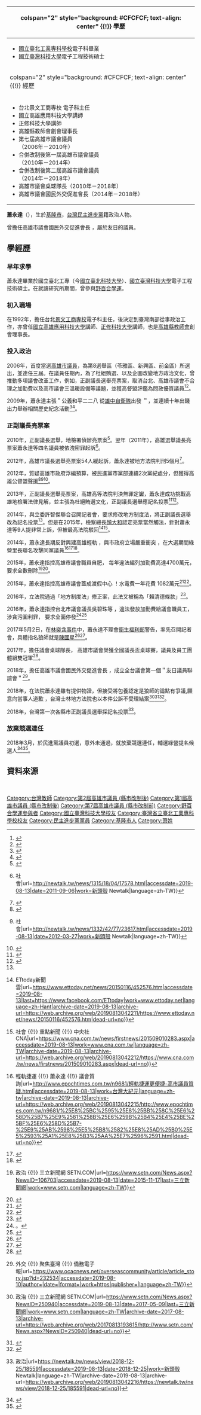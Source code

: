 {{expand|time=2014-02-16T10:47:34+00:00}}
{{Infobox Officeholder
| name = 蕭永達
| image =shao.jpg
| imagesize = 250px
| office = {{flagicon image|Flag of Kaohsiung City.svg}}[[高雄市議會|高雄市議會]]第1－2屆[[高雄市議員|市議員]]
| constituency =  第8選區（[[前金區|前金區]]、[[新興區_(台灣)|新興區]]、[[苓雅區|苓雅區]]）
| term_start = 2010年12月25日
| term_end = 2018年12月25日
| office2 ={{flagicon image|Flag of Kaohsiung City (1974-2009).svg}}[[高雄市議會|高雄市議會]]（合併前）第7屆[[高雄市議員|市議員]]
| term_start2 = 2006年12月25日
| term_end2 = 2010年12月25日
| constituency2 =  第4選區（[[前金區|前金區]]、[[新興區_(台灣)|新興區]]、[[苓雅區|苓雅區]]）
| sex = 男
| birth_date = {{birth_date_and_age|1965|6|23}}
| birth_place = {{ROC|臺灣省}}[[基隆市|基隆市]]<!--1945年～2000年基隆市由臺灣省所管轄-->
| party = {{Dpp}}
| nationality = {{ROC}}
}}
<!-- 學經歷信息開始 -->
{| class="infobox bordered" style="width: 22em; font-size: 90%; text-align: left; float:right;" cellpadding="3"
|-
! colspan="2" style="background: #CFCFCF; text-align: center" {{!}} 學歷
|-
| colspan="2" style="font-size: 90%" |<div style="text-align: left">
*[[國立臺北科技大學|國立臺北工業專科學校]]電子科畢業<br><span style="">
*[[國立臺灣科技大學|國立臺灣科技大學]]電子工程技術碩士<br><span style="">
|-
! colspan="2" style="background: #CFCFCF; text-align: center" {{!}} 經歷
|-
| colspan="2" style="font-size: 90%" |<div style="text-align: left">
*台北景文工商專校 電子科主任
*國立高雄應用科技大學講師
*正修科技大學講師
*高雄縣教師會創會理事長
*第七屆高雄市議會議員<br><span style="">（2006年－2010年）
*合併改制後第一屆高雄市議會議員<br><span style="">（2010年－2014年）
*合併改制後第二屆高雄市議會議員<br><span style="">（2014年－2018年）
*高雄市議會桌球隊長（2010年－2018年）
*高雄市議會國民外交促進會長（2014年－2018年）
|}

'''蕭永達'''（{{bd|1965年|6月23日||}}），生於[[基隆市|基隆市]]，[[中華民國自由地區|台灣]][[民主進步黨|民主進步黨]]籍政治人物。

曾擔任高雄市議會國民外交促進會長 ，屬於友日的議員。

== 學經歷 ==
=== 早年求學 ===
蕭永達畢業於國立臺北工專（今[[國立臺北科技大學|國立臺北科技大學]]）、[[國立臺灣科技大學|國立臺灣科技大學]]電子工程技術碩士。在就讀研究所期間，曾參與[[野百合學運|野百合學運]]。
=== 初入職場 ===
在1992年，擔任台北[[臺北市私立景文高級中學|景文工商專校]]電子科主任，後決定到臺灣南部從事政治工作，亦曾任[[國立高雄應用科技大學|國立高雄應用科技大學]]講師、[[正修科技大學|正修科技大學]]講師，也是[[高雄縣教師會|高雄縣教師會]]創會理事長。

=== 投入政治 ===
2006年，首度當選[[高雄市議員|高雄市議員]]，為第8選舉區（苓雅區、新興區、前金區）所選出，並連任三屆。在議員任期內，為了杜絕賄選、以及企圖改變地方政治文化，曾推動多項議會改革工作，例如，正副議長選舉亮票案，取消台北、高雄市議會不合理之加勤費以及高市議會三溫暖設備等議題，並獲高督盟評鑑為問政優質議員<ref>{{Cite web|title=高督盟評鑑結果出爐 3問政優質議員同時列入待觀察名單-風傳媒|url=https://www.storm.mg/article/182443|access-date=2022-03-19|date=2016-10-26|last=Storm.mg|work=www.storm.mg|language=zh-TW|archive-date=2019-11-05|archive-url=https://web.archive.org/web/20191105080612/https://www.storm.mg/article/182443|dead-url=no}}</ref><ref>{{Cite web|title=【102-12-12新聞稿】高督盟公布議員評鑑結果，共14人上榜|url=https://www.kcscw.org/2013/12/102-12-1214.html|access-date=2022-03-19|last=取得連結|language=zh-TW|archive-date=2021-05-10|archive-url=https://web.archive.org/web/20210510021001/https://www.kcscw.org/2013/12/102-12-1214.html|dead-url=no}}</ref>。

2009年，蕭永達主張＂公義和平二二八 從[[雄中自衛隊|雄中自衛隊]]出發 ＂，並連續十年出錢出力舉辦相關歷史紀念活動<ref>{{Cite web|title=雄中自衛隊3/4日再出巡 71年前的自治會長首度參與 - 政治 - 自由時報電子報|url=https://news.ltn.com.tw/news/politics/breakingnews/2352357|accessdate=2019-08-13|work=自由電子報|language=zh-TW|archive-date=2019-08-13|archive-url=https://web.archive.org/web/20190813042215/https://news.ltn.com.tw/news/politics/breakingnews/2352357|dead-url=no}}</ref><ref>{{Cite web|title=〈南部〉雄中自衛隊出巡 91歲自治會長首現身 - 地方 - 自由時報電子報|url=https://news.ltn.com.tw/news/local/paper/1181144|accessdate=2019-08-13|work=自由電子報|language=zh-TW|archive-date=2019-08-13|archive-url=https://web.archive.org/web/20190813042212/https://news.ltn.com.tw/news/local/paper/1181144|dead-url=no}}</ref>。

=== 正副議長亮票案 ===
2010年，正副議長選舉，地檢署偵辦亮票案<ref>{{Cite web|title=圈選區分藍綠！ 正副議長選舉疑亮票│TVBS新聞網|url=https://news.tvbs.com.tw/politics/116362|accessdate=2019-08-13|last=TVBS|work=TVBS|language=zh-tw|archive-date=2019-08-13|archive-url=https://web.archive.org/web/20190813042215/https://news.tvbs.com.tw/politics/116362|dead-url=no}}</ref>。翌年（2011年），高雄選舉議長亮票案蕭永達等四名議員被依洩密罪起訴<ref>{{Cite web|title=高議長選舉亮票案 4議員依洩密起訴 {{!}} 社會|url=http://newtalk.tw/news/1315/18/04/17578.html|accessdate=2019-08-13|date=2011-09-06|work=新頭殼 Newtalk|language=zh-TW}}</ref>。

2012年，高雄市議長選舉亮票案54人緩起訴，蕭永達被地方法院判刑5個月<ref>{{Cite web|title=高議會亮票案 54人緩起訴4人判刑|url=https://news.pts.org.tw/article/229371|accessdate=2019-08-13|work=公視新聞網|language=zh-Hant|archive-date=2019-08-13|archive-url=https://web.archive.org/web/20190813044245/https://news.pts.org.tw/article/229371|dead-url=no}}</ref>。

2012年，質疑高雄市政府浮編預算，被民進黨市黨部連續2次黨紀處分，但獲得高雄公督盟聲援<ref>{{Cite web|title=監督市政是議員天職 與黨籍無關！|url=https://www.kcscw.org/2012/02/blog-post.html|accessdate=2019-08-13|last=取得連結|archive-date=2019-08-13|archive-url=https://web.archive.org/web/20190813044241/https://www.kcscw.org/2012/02/blog-post.html|dead-url=no}}</ref><ref>{{Cite web|title=蕭永達違紀案 檢舉人詹永龍登報道歉 {{!}} 社會|url=http://newtalk.tw/news/1332/42/77/23617.html|accessdate=2019-08-13|date=2012-03-27|work=新頭殼 Newtalk|language=zh-TW}}</ref><ref>{{Cite web|title=民進黨高雄市黨部二度移送除名蕭永達黨籍案│高雄報導│壹凸新聞|url=http://news.e2.com.tw/utf-8/2012-3/3539013.htm|accessdate=2019-08-13|date=2012-03-13|work=news.e2.com.tw|archive-date=2019-08-13|archive-url=https://web.archive.org/web/20190813043717/http://news.e2.com.tw/utf-8/2012-3/3539013.htm|dead-url=no}}</ref>。

2013年，正副議長選舉亮票案，高雄高等法院判決無罪定讞，蕭永達成功挑戰高雄地檢署法律見解，並主張為杜絕賄選文化，正副議長選舉應記名投票<ref name="#1">{{Cite web|title=【民報】蕭永達亮票無罪 籲議長選舉改記名投票|url=https://www.peoplenews.tw/news/e924650a-c0ce-4ca7-b482-bc0530d2cd0d|accessdate=2019-08-13|date=2014-10-24|work=www.peoplenews.tw|language=zh-TW|archive-date=2019-08-13|archive-url=https://web.archive.org/web/20190813042215/https://www.peoplenews.tw/news/e924650a-c0ce-4ca7-b482-bc0530d2cd0d|dead-url=no}}</ref><ref>{{Cite web|title=〈南部〉高雄市議員蕭永達亮票案 改判無罪 - 地方 - 自由時報電子報|url=https://news.ltn.com.tw/news/local/paper/732003|accessdate=2019-08-13|date=2013-11-20|work=news.ltn.com.tw|language=zh-TW|archive-date=2019-08-13|archive-url=https://web.archive.org/web/20190813042219/https://news.ltn.com.tw/news/local/paper/732003|dead-url=no}}</ref>。

2014年，與立委許智傑聯合召開記者會，要求修改地方制度法，將正副議長選舉改為記名投票<ref name="#1"/>。但是在2015年，檢察總長[[顏大和|顏大和]]認定亮票當然觸法，針對蕭永達等9人提非常上訴，但被最高法院駁回<ref>{{Cite web|title=高雄市正副議長選舉亮票無罪 檢察總長提非常上訴 {{!}} ETtoday新聞雲|url=https://www.ettoday.net/news/20150116/452576.htm|accessdate=2019-08-13|last=https://www.facebook.com/ETtoday|work=www.ettoday.net|language=zh-Hant|archive-date=2019-08-13|archive-url=https://web.archive.org/web/20190813042211/https://www.ettoday.net/news/20150116/452576.htm|dead-url=no}}</ref><ref>{{Cite web|title=最高法院：議長選舉亮票非洩密 {{!}} 社會 {{!}} 重點新聞 {{!}} 中央社 CNA|url=https://www.cna.com.tw/news/firstnews/201509010283.aspx|accessdate=2019-08-13|work=www.cna.com.tw|language=zh-TW|archive-date=2019-08-13|archive-url=https://web.archive.org/web/20190813042212/https://www.cna.com.tw/news/firstnews/201509010283.aspx|dead-url=no}}</ref>。

2014年，蕭永達長期反對興建高雄輕軌 ，與市政府立場嚴重衝突 ，在大選期間綠營里長聯名攻擊同黨議員<ref>{{Cite web|title=輕軌捷運更便捷？高市議員質疑 {{!}} 輕軌捷運 {{!}} 蕭永達 {{!}} 議會質詢|url=http://www.epochtimes.com.tw/n9681/輕軌捷運更便捷-高市議員質疑.html|accessdate=2019-08-13|work=台灣大紀元|language=zh-tw|archive-date=2019-08-13|archive-url=https://web.archive.org/web/20190813042215/http://www.epochtimes.com.tw/n9681/%25E8%25BC%2595%25E8%25BB%258C%25E6%258D%25B7%25E9%2581%258B%25E6%259B%25B4%25E4%25BE%25BF%25E6%258D%25B7-%25E9%25AB%2598%25E5%25B8%2582%25E8%25AD%25B0%25E5%2593%25A1%25E8%25B3%25AA%25E7%2596%2591.html|dead-url=no}}</ref><ref>{{Cite web|title=〈南部〉議員反輕軌 副市長︰兼具多功能 - 地方 - 自由時報電子報|url=https://news.ltn.com.tw/news/local/paper/671705|accessdate=2019-08-13|date=2013-04-18|work=news.ltn.com.tw|language=zh-TW|archive-date=2019-08-13|archive-url=https://web.archive.org/web/20190813042221/https://news.ltn.com.tw/news/local/paper/671705|dead-url=no}}</ref><ref>{{Cite web|title=高雄綠營內訌 里長聯合反同黨議員|url=https://hk.on.cc/tw/bkn/cnt/news/20141125/bkntw-20141125183637544-1125_04011_001.html|accessdate=2019-08-13|work=on.cc東網|language=zh-hk|archive-date=2019-08-13|archive-url=https://web.archive.org/web/20190813042214/https://hk.on.cc/tw/bkn/cnt/news/20141125/bkntw-20141125183637544-1125_04011_001.html|dead-url=no}}</ref>。

2015年，蕭永達指控高雄市議會職員自肥， 每年違法編列加勤費高達4700萬元， 要求全數刪除<ref>{{Cite web|title=高市議會爽領雙薪！ 議員爆：加勤費預算高達4700萬 {{!}} 政治 {{!}} 三立新聞網 SETN.COM|url=https://www.setn.com/News.aspx?NewsID=106703|accessdate=2019-08-13|date=2015-11-17|last=三立新聞網|work=www.setn.com|language=zh-TW}}</ref><ref>{{Cite web|title=離譜 高市議會職員自肥 年領4700萬加班費（蘋果日報）|url=http://www.nsysu.edu.tw/p/404-1000-126106.php?Lang=zh-tw|accessdate=2019-08-13|work=www.nsysu.edu.tw}}</ref>。

2015年，蕭永達指控高雄市議會蓋成渡假中心 ！水電費一年花費 1082萬元<ref>{{Cite web|title=高雄市議會竟蓋度假中心！ 水電費年花逾千萬 - 政治 - 自由時報電子報|url=https://news.ltn.com.tw/news/politics/breakingnews/1504408|accessdate=2019-08-13|work=自由電子報|language=zh-TW|archive-date=2019-08-13|archive-url=https://web.archive.org/web/20190813042215/https://news.ltn.com.tw/news/politics/breakingnews/1504408|dead-url=no}}</ref><ref>{{Citation|title=高議會像三溫暖! 蕭永達自爆:預算比新北多2億|url=https://www.youtube.com/watch?v=PEKLdjeKqbk|accessdate=2019-08-13|language=zh|archive-date=2020-05-05|archive-url=https://web.archive.org/web/20200505103157/https://www.youtube.com/watch?v=PEKLdjeKqbk&gl=US&hl=en|dead-url=no}}</ref>。

2016年，立法院通過「地方制度法」修正案，此法又被稱為「賴清德條款」<ref>{{Cite web|title=「賴清德條款」三讀通過 地方正副議長選舉 改記名投票 - 焦點要聞|url=https://www.chinatimes.com/newspapers/20160528000306-260102?chdtv|accessdate=2019-08-13|last=中時電子報|work=中時電子報|language=zh-TW}}</ref>。

2016年，蕭永達指控台北市議會議長吳碧珠等 ，違法發放加勤費給議會職員工，涉貪污圖利罪， 要求全面停發<ref>。{{Cite web|title=高市議員控違法發加勤費 吳碧珠沒在怕 - 政治|url=https://www.chinatimes.com/realtimenews/20160410001593-260407?chdtv|accessdate=2019-08-13|last=中時電子報|work=中時電子報|language=zh-TW}}</ref><ref>{{Cite web|title=遭控違法編加勤費 吳碧珠：台北市議會均依法行政 - 政治 - 自由時報電子報|url=https://news.ltn.com.tw/news/politics/breakingnews/1660581|accessdate=2019-08-13|work=自由電子報|language=zh-TW|archive-date=2019-08-13|archive-url=https://web.archive.org/web/20190813042216/https://news.ltn.com.tw/news/politics/breakingnews/1660581|dead-url=no}}</ref>

2017年5月2日，在[[林奕含事件|林奕含事件]]中，蕭永達不理會[[衛生福利部|衛生福利部]]警告，率先召開記者會，具體指名狼師就是[[陳國星_(臺灣)|陳國星]]<ref>{{Cite web |url=http://news.ltn.com.tw/news/politics/breakingnews/2054032 |title=公開補教界狼師名！高市議員蕭永達：若有錯、退出政壇 |accessdate=2017-05-05 |archive-date=2017-05-08 |archive-url=https://web.archive.org/web/20170508200555/http://news.ltn.com.tw/news/politics/breakingnews/2054032 |dead-url=no }}</ref><ref>{{Cite web |url=https://www.nownews.com/news/20170602/2547701 |title=呼叫李組長／女作家逝去月餘　誘姦疑雲持續發燒 |accessdate=2017-07-07 |archive-date=2018-09-30 |archive-url=https://web.archive.org/web/20180930154732/https://www.nownews.com/news/20170602/2547701/ |dead-url=no }}</ref>。

2017年，擔任議會桌球隊長， 高雄市議會榮獲全國議長盃桌球賽，議員及員工團體組雙冠軍<ref>{{Cite web|title=本會榮獲全國地方議會議長盃桌球錦標賽議員及員工男子組團體賽雙料冠軍|url=https://www.kcc.gov.tw/News_Content.aspx?n=47&s=3694&Create=1|accessdate=2019-08-13|date=2017-07-05|work=高雄市議會全球網-中文網|language=zh-TW}}</ref>。

2018年，擔任高雄市議會國民外交促進會長 ，成立全台議會第一個＂友日議員聯誼會＂<ref name="友日議員">{{Cite web|title=提升台日關係 籌組友日議員聯誼會 {{!}} 外交 {{!}} 聚焦臺灣 {{!}} 僑務電子報|url=https://www.ocacnews.net/overseascommunity/article/article_story.jsp?id=232534|accessdate=2019-08-10|author=|date=|format=|work=https|publisher=|language=zh-TW}}</ref>。

2018年，在法院蕭永達雖有提供物證，但接受將包養認定是狼師的論點有爭議,願意向當事人道歉 ，台灣士林地方法院也以本件公訴不受理結案<ref>{{Cite web|title=「誘姦、包養都叫狼師！」遭蕭永達點名 名師不捨母氣哭 {{!}} 政治 {{!}} 三立新聞網 SETN.COM|url=https://www.setn.com/News.aspx?NewsID=250940|accessdate=2019-08-13|date=2017-05-09|last=三立新聞網|work=www.setn.com|language=zh-TW|archive-date=2017-08-13|archive-url=https://web.archive.org/web/20170813193615/http://www.setn.com/News.aspx?NewsID=250940|dead-url=no}}</ref><ref>{{Cite web|title=和學生性行為、包養酒家女 蕭永達爆2師│TVBS新聞網|url=https://news.tvbs.com.tw/local/726060|accessdate=2019-08-13|last=TVBS|work=TVBS|language=zh-tw|archive-date=2019-08-13|archive-url=https://web.archive.org/web/20190813042215/https://news.tvbs.com.tw/local/726060|dead-url=no}}</ref><ref>{{Cite web|title=認錯狼師 蕭永達道歉 - 地方新聞|url=https://www.chinatimes.com/newspapers/20181218000689-260107?chdtv|accessdate=2019-08-13|last=中時電子報|work=中時電子報|language=zh-TW}}</ref>。

2018年，台灣第一次各縣市正副議長選舉採記名投票<ref>{{Cite web|title=正副議長首次記名投票 內政部：重要里程碑 {{!}} 政治|url=https://newtalk.tw/news/view/2018-12-25/185591|accessdate=2019-08-13|date=2018-12-25|work=新頭殼 Newtalk|language=zh-TW|archive-date=2019-08-13|archive-url=https://web.archive.org/web/20190813042216/https://newtalk.tw/news/view/2018-12-25/185591|dead-url=no}}</ref>。

=== 放棄競選連任 ===
2018年3月，於民進黨議員初選，意外未通過，就放棄競選連任，輔選綠營提名候選人<ref>{{Cite web|title=民進黨新興苓雅市議員初選出爐 蕭永達落馬 - 政治 - 自由時報電子報|url=https://news.ltn.com.tw/news/politics/breakingnews/2373100|accessdate=2019-08-13|work=自由電子報|language=zh-TW|archive-date=2019-08-13|archive-url=https://web.archive.org/web/20190813082518/https://news.ltn.com.tw/news/politics/breakingnews/2373100|dead-url=no}}</ref><ref>{{Cite web|title=高雄》蕭永達不選前金苓區議員 選情3大綠1綠對決3大藍 - 政治|url=https://www.chinatimes.com/realtimenews/20180709003155-260407?chdtv|accessdate=2019-08-13|last=中時電子報|work=中時電子報|language=zh-TW}}</ref>。
== 資料來源 ==
{{reflist}}<br />{{第1屆高雄市議員}}
{{第2屆高雄市議員}}
[[Category:台灣教師|Category:台灣教師]]
[[Category:第2屆高雄市議員_(縣市改制後)|Category:第2屆高雄市議員 (縣市改制後)]]
[[Category:第1屆高雄市議員_(縣市改制後)|Category:第1屆高雄市議員 (縣市改制後)]]
[[Category:第7屆高雄市議員_(縣市改制前)|Category:第7屆高雄市議員 (縣市改制前)]]
[[Category:野百合學運參與者|Category:野百合學運參與者]]
[[Category:國立臺灣科技大學校友|Category:國立臺灣科技大學校友]]
[[Category:臺灣省立臺北工業專科學校校友|Category:臺灣省立臺北工業專科學校校友]]
[[Category:民主進步黨黨員|Category:民主進步黨黨員]]
[[Category:基隆市人|Category:基隆市人]]
[[Category:萧姓|Category:萧姓]]